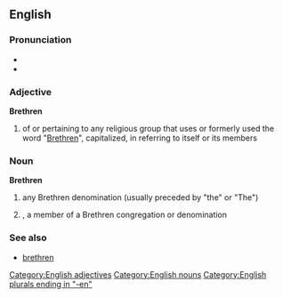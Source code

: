 ==English==

===Pronunciation===
* {{IPA|/ˈbrɛθrən/}}
* {{audio|en-us-brethren.ogg|Audio (US)|lang=en}}

===Adjective===
'''Brethren'''

# of or pertaining to any religious group that uses or formerly used the word "[[brethren|Brethren]]", capitalized, in referring to itself or its members

===Noun===
'''Brethren'''

# {{context|in the plural|informal|lang=en}} any Brethren denomination (usually preceded by "the" or "The")
# {{context|in the singular|lang=en}}, a member of a Brethren congregation or denomination

===See also===
* [[brethren]]

[[Category:English adjectives]]
[[Category:English nouns]]
[[Category:English plurals ending in "-en"]]